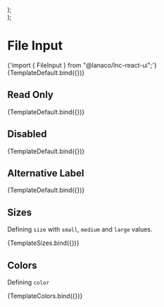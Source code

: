 
<Meta title="Basic Inputs/File Input" component={FileInput} />


  <div style={{ display: "flex", flexDirection: "column", gap: "12px" }}>
    <FileInput {...args} size="small" />
    <FileInput {...args} size="medium" />
    <FileInput {...args} size="large" />
  </div>
);

  <div style={{ display: "flex", flexDirection: "column", gap: "12px" }}>
    <FileInput {...args} color="primary" />
    <FileInput {...args} color="secondary" />
    <FileInput {...args} color="success" />
    <FileInput {...args} color="warning" />
    <FileInput {...args} color="danger" />
    <FileInput {...args} color="information" />
  </div>
);

# File Input

<SyntaxHighlighter language="jsx" style={nord}>
  {'import { FileInput } from "@lanaco/lnc-react-ui";'}
</SyntaxHighlighter>

<Canvas withSource="open">
  <Story name="Default" args={{id: "fildde1"}}>
    {TemplateDefault.bind({})}
  </Story>
</Canvas>

<ArgsTable story="Default" />

## Read Only

<Canvas>
  <Story
    name="Read Only"
    args={{
      readOnly: true,
      placeholder: "Type text here",
      style: { width: "300px" },
    }}
  >
    {TemplateDefault.bind({})}
  </Story>
</Canvas>

## Disabled

<Canvas withSource="open">
  <Story
    name="Disabled"
    args={{
      disabled: true,
      placeholder: "Disabled",
      style: { width: "300px" },
    }}
  >
    {TemplateDefault.bind({})}
  </Story>
</Canvas>

## Alternative Label

<Canvas withSource="open">
  <Story
    name="Alternative Label"
    args={{
      label: "Please Select File",
    }}
  >
    {TemplateDefault.bind({})}
  </Story>
</Canvas>

## Sizes

Defining `size` with `small`, `medium` and `large` values.

<Canvas>
  <Story name="Sizes" args={{}}>
    {TemplateSizes.bind({})}
  </Story>
</Canvas>

## Colors

Defining `color`

<Canvas>
  <Story name="Colors" args={{}}>
    {TemplateColors.bind({})}
  </Story>
</Canvas>
